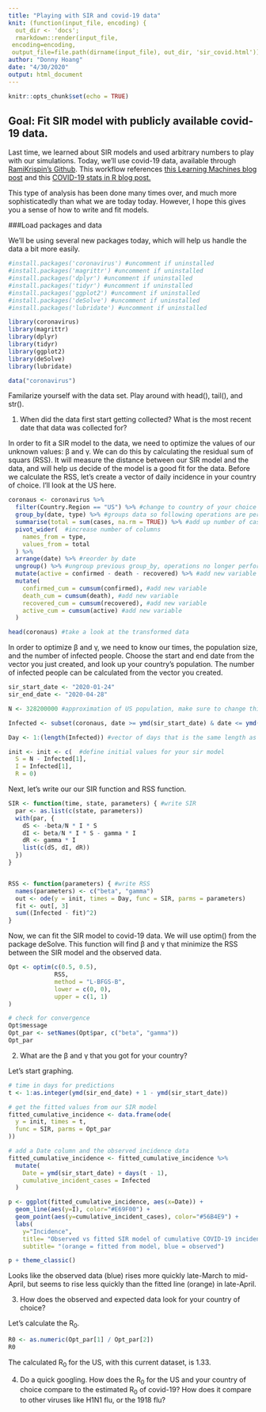 ```yaml
---
title: "Playing with SIR and covid-19 data"
knit: (function(input_file, encoding) {
  out_dir <- 'docs';
  rmarkdown::render(input_file,
 encoding=encoding,
 output_file=file.path(dirname(input_file), out_dir, 'sir_covid.html'))})
author: "Donny Hoang"
date: "4/30/2020"
output: html_document
---
```


```r
knitr::opts_chunk$set(echo = TRUE)
```

## Goal: Fit SIR model with publicly available covid-19 data.

Last time, we learned about SIR models and used arbitrary numbers to play with our simulations. Today, we'll use covid-19 data, available through [RamiKrispin's Github](https://github.com/RamiKrispin/coronavirus). This workflow references [this Learning Machines blog post](https://blog.ephorie.de/epidemiology-how-contagious-is-novel-coronavirus-2019-ncov) and this [COVID-19 stats in R blog post.](https://www.statsandr.com/blog/covid-19-in-belgium/)

This type of analysis has been done many times over, and much more sophisticatedly than what we are today today. However, I hope this gives you a sense of how to write and fit models.

###Load packages and data

We'll be using several new packages today, which will help us handle the data a bit more easily.

```r
#install.packages('coronavirus') #uncomment if uninstalled
#install.packages('magrittr') #uncomment if uninstalled
#install.packages('dplyr') #uncomment if uninstalled
#install.packages('tidyr') #uncomment if uninstalled
#install.packages('ggplot2') #uncomment if uninstalled
#install.packages('deSolve') #uncomment if uninstalled
#install.packages('lubridate') #uncomment if uninstalled

library(coronavirus)
library(magrittr)
library(dplyr)
library(tidyr)
library(ggplot2)
library(deSolve)
library(lubridate)

data("coronavirus")
```

Familarize yourself with the data set. Play around with head(), tail(), and str().

1) When did the data first start getting collected? What is the most recent date that data was collected for?


In order to fit a SIR model to the data, we need to optimize the values of our unknown values: β and γ. We can do this by calculating the residual sum of squars (RSS). It will measure the distance between our SIR model and the data, and will help us decide of the model is a good fit for the data. Before we calculate the RSS, let's create a vector of daily incidence in your country of choice. I'll look at the US here.

```r
coronaus <- coronavirus %>%
  filter(Country.Region == "US") %>% #change to country of your choice
  group_by(date, type) %>% #groups data so following operations are performed by grouping
  summarise(total = sum(cases, na.rm = TRUE)) %>% #add up number of cases, remove NA
  pivot_wider(  #increase number of columns
    names_from = type,
    values_from = total
  ) %>%
  arrange(date) %>% #reorder by date
  ungroup() %>% #ungroup previous group_by, operations no longer performed by grouping
  mutate(active = confirmed - death - recovered) %>% #add new variable "active"
  mutate(
    confirmed_cum = cumsum(confirmed), #add new variable
    death_cum = cumsum(death), #add new variable
    recovered_cum = cumsum(recovered), #add new variable
    active_cum = cumsum(active) #add new variable
  )

head(coronaus) #take a look at the transformed data
```

In order to optimize β and γ, we need to know our times, the population size, and the number of infected people. Choose the start and end date from the vector you just created, and look up your country's population. The number of infected people can be calculated from the vector you created.

```r
sir_start_date <- "2020-01-24"
sir_end_date <- "2020-04-28"

N <- 328200000 #approximation of US population, make sure to change this for your country

Infected <- subset(coronaus, date >= ymd(sir_start_date) & date <= ymd(sir_end_date))$active_cum

Day <- 1:(length(Infected)) #vector of days that is the same length as your other one

init <- init <- c(  #define initial values for your sir model
  S = N - Infected[1],
  I = Infected[1],
  R = 0)
```

Next, let's write our our SIR function and  RSS function. 
```r
SIR <- function(time, state, parameters) { #write SIR
  par <- as.list(c(state, parameters))
  with(par, {
    dS <- -beta/N * I * S
    dI <- beta/N * I * S - gamma * I
    dR <- gamma * I
    list(c(dS, dI, dR))
  })
}


RSS <- function(parameters) { #write RSS
  names(parameters) <- c("beta", "gamma")
  out <- ode(y = init, times = Day, func = SIR, parms = parameters)
  fit <- out[, 3]
  sum((Infected - fit)^2)
}
```

Now, we can fit the SIR model to covid-19 data. We will use optim() from the package deSolve. This function will find β and γ that minimize the RSS between the SIR model and the observed data.

```r
Opt <- optim(c(0.5, 0.5),
             RSS,
             method = "L-BFGS-B",
             lower = c(0, 0),
             upper = c(1, 1)
)

# check for convergence
Opt$message
Opt_par <- setNames(Opt$par, c("beta", "gamma"))
Opt_par
```

2) What are the β and γ that you got for your country?

Let's start graphing. 

```r
# time in days for predictions
t <- 1:as.integer(ymd(sir_end_date) + 1 - ymd(sir_start_date))

# get the fitted values from our SIR model
fitted_cumulative_incidence <- data.frame(ode(
  y = init, times = t,
  func = SIR, parms = Opt_par
))

# add a Date column and the observed incidence data
fitted_cumulative_incidence <- fitted_cumulative_incidence %>%
  mutate(
    Date = ymd(sir_start_date) + days(t - 1),
    cumulative_incident_cases = Infected
  )

p <- ggplot(fitted_cumulative_incidence, aes(x=Date)) +
  geom_line(aes(y=I), color="#E69F00") +
  geom_point(aes(y=cumulative_incident_cases), color="#56B4E9") +
  labs(
    y="Incidence",
    title= "Observed vs fitted SIR model of cumulative COVID-19 incidence, US",
    subtitle= "(orange = fitted from model, blue = observed")

p + theme_classic()
```

Looks like the observed data (blue) rises more quickly late-March to mid-April, but seems to rise less quickly than the fitted line (orange) in late-April.

3) How does the observed and expected data look for your country of choice?

Let's calculate the R<sub>0</sub>. 
```r
R0 <- as.numeric(Opt_par[1] / Opt_par[2])
R0
```

The calculated R<sub>0</sub> for the US, with this current dataset, is 1.33.

4) Do a quick googling. How does the R<sub>0</sub> for the US and your country of choice compare to the estimated R<sub>0</sub> of covid-19? How does it compare to other viruses like H1N1 flu, or the 1918 flu?
